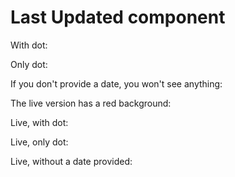 
<Meta title="Core|Last Updated" component={LastUpdated} />

# Last Updated component

<Preview>
  <Story name="Standard">
    <LastUpdated date={new Date('1987-01-05T00:00:00.00')} />
  </Story>
</Preview>

With dot:

<Preview>
  <Story name="Standard, dot">
    <LastUpdated dot date={new Date('1987-01-05T00:00:00.00')} />
  </Story>
</Preview>

Only dot:

<Preview>
  <Story name="Standard, dot without date">
    <LastUpdated dot />
  </Story>
</Preview>

If you don't provide a date, you won't see anything:

<Preview>
  <Story name="Standard, without date">
    <LastUpdated />
  </Story>
</Preview>


The live version has a red background:

<Preview>
  <Story name="Live">
    <LastUpdated live date={new Date('1987-01-05T00:00:00.00')} />
  </Story>
</Preview>

Live, with dot:

<Preview>
  <Story name="Live, dot">
    <LastUpdated live dot date={new Date('1987-01-05T00:00:00.00')} />
  </Story>
</Preview>

Live, only dot:

<Preview>
  <Story name="Live, dot without date">
    <LastUpdated live dot />
  </Story>
</Preview>

Live, without a date provided:

<Preview>
  <Story name="Live, without date">
    <LastUpdated live />
  </Story>
</Preview>
